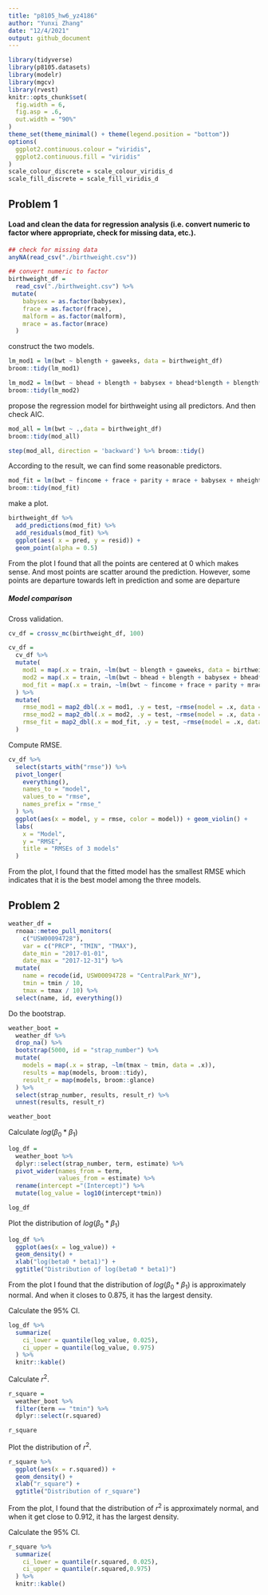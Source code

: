 ```yaml
---
title: "p8105_hw6_yz4186"
author: "Yunxi Zhang"
date: "12/4/2021"
output: github_document
---
```


```r
library(tidyverse)
library(p8105.datasets)
library(modelr)
library(mgcv)
library(rvest)
knitr::opts_chunk$set(
  fig.width = 6,
  fig.asp = .6,
  out.width = "90%"
)
theme_set(theme_minimal() + theme(legend.position = "bottom"))
options(
  ggplot2.continuous.colour = "viridis",
  ggplot2.continuous.fill = "viridis"
)
scale_colour_discrete = scale_colour_viridis_d
scale_fill_discrete = scale_fill_viridis_d
```


## Problem 1

#### Load and clean the data for regression analysis (i.e. convert numeric to factor where appropriate, check for missing data, etc.).

```r
## check for missing data
anyNA(read_csv("./birthweight.csv"))

## convert numeric to factor
birthweight_df = 
  read_csv("./birthweight.csv") %>% 
 mutate(
    babysex = as.factor(babysex),
    frace = as.factor(frace),
    malform = as.factor(malform),
    mrace = as.factor(mrace)
  ) 
```


construct the two models.

```r
lm_mod1 = lm(bwt ~ blength + gaweeks, data = birthweight_df)
broom::tidy(lm_mod1)

lm_mod2 = lm(bwt ~ bhead + blength + babysex + bhead*blength + blength*babysex + bhead*babysex + bhead*blength*babysex, data = birthweight_df)
broom::tidy(lm_mod2)
```

propose the regression model for birthweight using all predictors.
And then check AIC.

```r
mod_all = lm(bwt ~ .,data = birthweight_df)
broom::tidy(mod_all) 

step(mod_all, direction = 'backward') %>% broom::tidy() 
```

According to the result, we can find some reasonable predictors.

```r
mod_fit = lm(bwt ~ fincome + frace + parity + mrace + babysex + mheight+ ppwt+ gaweeks + smoken + wtgain + blength + bhead, data = birthweight_df)
broom::tidy(mod_fit)
```

make a plot.

```r
birthweight_df %>% 
  add_predictions(mod_fit) %>% 
  add_residuals(mod_fit) %>% 
  ggplot(aes( x = pred, y = resid)) +
  geom_point(alpha = 0.5)
```

From the plot I found that all the points are centered at 0 which makes sense. 
And most points are scatter around the prediction. However, some points are departure towards left in prediction and some are departure 


##### Model comparison

Cross validation.

```r
cv_df = crossv_mc(birthweight_df, 100)

cv_df = 
  cv_df %>% 
  mutate(
    mod1 = map(.x = train, ~lm(bwt ~ blength + gaweeks, data = birthweight_df)),
    mod2 = map(.x = train, ~lm(bwt ~ bhead + blength + babysex + bhead*blength + blength*babysex + bhead*babysex + bhead*blength*babysex, data = birthweight_df)),
    mod_fit = map(.x = train, ~lm(bwt ~ fincome + frace + parity + mrace + babysex + mheight+ ppwt+ gaweeks + smoken + wtgain + blength + bhead, data = birthweight_df))
  ) %>% 
  mutate(
    rmse_mod1 = map2_dbl(.x = mod1, .y = test, ~rmse(model = .x, data =.y)),
    rmse_mod2 = map2_dbl(.x = mod2, .y = test, ~rmse(model = .x, data =.y)),
    rmse_fit = map2_dbl(.x = mod_fit, .y = test, ~rmse(model = .x, data =.y))
  )
```

Compute RMSE.

```r
cv_df %>% 
  select(starts_with("rmse")) %>% 
  pivot_longer(
    everything(),
    names_to = "model",
    values_to = "rmse",
    names_prefix = "rmse_"
  ) %>% 
  ggplot(aes(x = model, y = rmse, color = model)) + geom_violin() +
  labs(
    x = "Model",
    y = "RMSE",
    title = "RMSEs of 3 models"
  )
```
From the plot, I found that the fitted model has the smallest RMSE which indicates that it is the best model among the three models.


## Problem 2

```r
weather_df = 
  rnoaa::meteo_pull_monitors(
    c("USW00094728"),
    var = c("PRCP", "TMIN", "TMAX"), 
    date_min = "2017-01-01",
    date_max = "2017-12-31") %>%
  mutate(
    name = recode(id, USW00094728 = "CentralPark_NY"),
    tmin = tmin / 10,
    tmax = tmax / 10) %>%
  select(name, id, everything())
```

Do the bootstrap.

```r
weather_boot =
  weather_df %>% 
  drop_na() %>% 
  bootstrap(5000, id = "strap_number") %>% 
  mutate(
    models = map(.x = strap, ~lm(tmax ~ tmin, data = .x)),
    results = map(models, broom::tidy),
    result_r = map(models, broom::glance)
  ) %>% 
  select(strap_number, results, result_r) %>% 
  unnest(results, result_r)

weather_boot
```

Calculate $log(\beta_{0} * \beta_{1})$

```r
log_df =
  weather_boot %>% 
  dplyr::select(strap_number, term, estimate) %>% 
  pivot_wider(names_from = term,
              values_from = estimate) %>% 
  rename(intercept ="(Intercept)") %>% 
  mutate(log_value = log10(intercept*tmin))

log_df
```

Plot the distribution of $log(\beta_{0} * \beta_{1})$

```r
log_df %>% 
  ggplot(aes(x = log_value)) +
  geom_density() + 
  xlab("log(beta0 * beta1)") +
  ggtitle("Distribution of log(beta0 * beta1)")
```

From the plot I found that the distribution of $log(\beta_{0} * \beta_{1})$ is approximately normal. And when it closes to 0.875, it has the largest density.

Calculate the 95% CI.

```r
log_df %>% 
  summarize(
    ci_lower = quantile(log_value, 0.025),
    ci_upper = quantile(log_value, 0.975)
  ) %>% 
  knitr::kable()
```


Calculate $r^2$.

```r
r_square =
  weather_boot %>% 
  filter(term == "tmin") %>% 
  dplyr::select(r.squared) 

r_square
```

Plot the distribution of  $r^2$.

```r
r_square %>% 
  ggplot(aes(x = r.squared)) +
  geom_density() + 
  xlab("r_square") +
  ggtitle("Distribution of r_square")
```

From the plot, I found that the distribution of  $r^2$ is approximately normal, and when it get close to 0.912, it has the largest density. 

Calculate the 95% CI. 

```r
r_square %>% 
  summarize(
    ci_lower = quantile(r.squared, 0.025),
    ci_upper = quantile(r.squared,0.975)
  ) %>% 
  knitr::kable()
```












